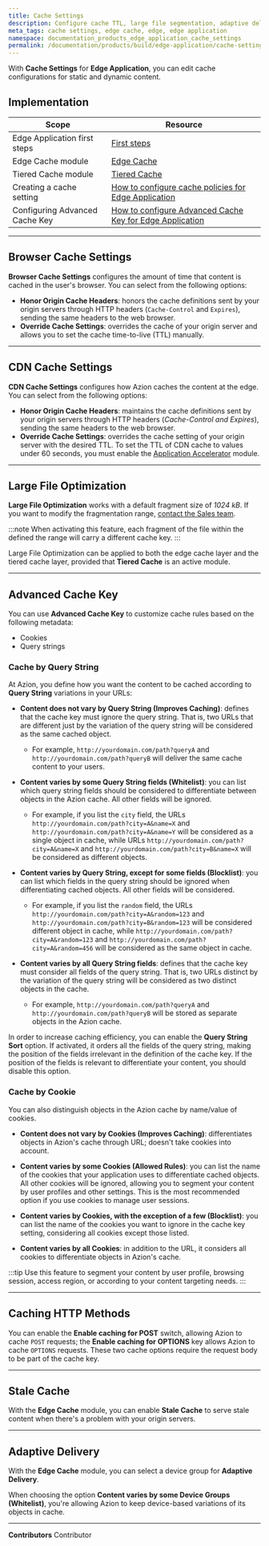 ```yaml
---
title: Cache Settings
description: Configure cache TTL, large file segmentation, adaptive delivery, and cache rules for your application.
meta_tags: cache settings, edge cache, edge, edge application
namespace: documentation_products_edge_application_cache_settings
permalink: /documentation/products/build/edge-application/cache-settings/
---
```


With **Cache Settings** for **Edge Application**, you can edit cache configurations for static and dynamic content.

## Implementation

| Scope | Resource |
| --- | --- |
| Edge Application first steps | [First steps](/en/documentation/products/build/edge-application/first-steps/) |
| Edge Cache module | [Edge Cache](/en/documentation/products/build/edge-application/edge-cache/)  |
| Tiered Cache module | [Tiered Cache](/en/documentation/products/build/edge-application/tiered-cache/) |
| Creating a cache setting | [How to configure cache policies for Edge Application](/en/documentation/products/guides/cache-settings/) |
| Configuring Advanced Cache Key | [How to configure Advanced Cache Key for Edge Application](/en/documentation/products/guides/advanced-cache-key/) |

---

## Browser Cache Settings

**Browser Cache Settings** configures the amount of time that content is cached in the user's browser. You can select from the following options:

- **Honor Origin Cache Headers**: honors the cache definitions sent by your origin servers through HTTP headers (`Cache-Control` and `Expires`), sending the same headers to the web browser.
- **Override Cache Settings**: overrides the cache of your origin server and allows you to set the cache time-to-live (TTL) manually.

---

## CDN Cache Settings

**CDN Cache Settings** configures how Azion caches the content at the edge. You can select from the following options:

- **Honor Origin Cache Headers**: maintains the cache definitions sent by your origin servers through HTTP headers (*Cache-Control and Expires*), sending the same headers to the web browser.
- **Override Cache Settings**: overrides the cache setting of your origin server with the desired TTL. To set the TTL of CDN cache to values under 60 seconds, you must enable the [Application Accelerator](/en/documentation/products/build/edge-application/application-accelerator/) module.

---

## Large File Optimization

**Large File Optimization** works with a default fragment size of *1024 kB*. If you want to modify the fragmentation range, [contact the Sales team](https://www.azion.com/en/contact-sales/).

<LinkButton outlined link="/en/documentation/products/edge-application/edge-caching/#large-file-optimization" label="go to Large File Optimization documentation" />

:::note
When activating this feature, each fragment of the file within the defined the range will carry a different cache key.
:::

Large File Optimization can be applied to both the edge cache layer and the tiered cache layer, provided that **Tiered Cache** is an active module.

<LinkButton outlined link="/en/documentation/products/build/edge-application/tiered-cache/" label="go to Tiered Cache documentation" />

---

## Advanced Cache Key 

You can use **Advanced Cache Key** to customize cache rules based on the following metadata:

- Cookies
- Query strings

### Cache by Query String

At Azion, you define how you want the content to be cached according to **Query String** variations in your URLs:

- **Content does not vary by Query String (Improves Caching)**: defines that the cache key must ignore the query string. That is, two URLs that are different just by the variation of the query string will be considered as the same cached object. 
  - For example, `http://yourdomain.com/path?queryA` and `http://yourdomain.com/path?queryB` will deliver the same cache content to your users.

- **Content varies by some Query String fields (Whitelist)**: you can list which query string fields should be considered to differentiate between objects in the Azion cache. All other fields will be ignored. 
  - For example, if you list the `city` field, the URLs `http://yourdomain.com/path?city=A&name=X` and `http://yourdomain.com/path?city=A&name=Y` will be considered as a single object in cache, while URLs `http://yourdomain.com/path?city=A&name=X` and `http://yourdomain.com/path?city=B&name=X` will be considered as different objects.

- **Content varies by Query String, except for some fields (Blocklist)**: you can list which fields in the query string should be ignored when differentiating cached objects. All other fields will be considered. 
  - For example, if you list the `random` field, the URLs `http://yourdomain.com/path?city=A&random=123` and `http://yourdomain.com/path?city=B&random=123` will be considered different object in cache, while `http://yourdomain.com/path?city=A&random=123` and `http://yourdomain.com/path?city=A&random=456` will be considered as the same object in cache.

- **Content varies by all Query String fields**: defines that the cache key must consider all fields of the query string. That is, two URLs distinct by the variation of the query string will be considered as two distinct objects in the cache. 
  - For example, `http://yourdomain.com/path?queryA` and `http://yourdomain.com/path?queryB` will be stored as separate objects in the Azion cache.

In order to increase caching efficiency, you can enable the **Query String Sort** option. If activated, it orders all the fields of the query string, making the position of the fields irrelevant in the definition of the cache key. If the position of the fields is relevant to differentiate your content, you should disable this option.

### Cache by Cookie

You can also distinguish objects in the Azion cache by name/value of cookies.

- **Content does not vary by Cookies (Improves Caching)**: differentiates objects in Azion's cache through URL; doesn't take cookies into account.

- **Content varies by some Cookies (Allowed Rules)**: you can list the name of the cookies that your application uses to differentiate cached objects. All other cookies will be ignored, allowing you to segment your content by user profiles and other settings. This is the most recommended option if you use cookies to manage user sessions.

- **Content varies by Cookies, with the exception of a few (Blocklist)**: you can list the name of the cookies you want to ignore in the cache key setting, considering all cookies except those listed.

- **Content varies by all Cookies**: in addition to the URL, it considers all cookies to differentiate objects in Azion's cache.

:::tip
Use this feature to segment your content by user profile, browsing session, access region, or according to your content targeting needs.
:::

---

## Caching HTTP Methods 

You can enable the **Enable caching for POST** switch, allowing Azion to cache `POST` requests; the **Enable caching for OPTIONS** key allows Azion to cache `OPTIONS` requests. These two cache options require the request body to be part of the cache key.

---

## Stale Cache 

With the **Edge Cache** module, you can enable **Stale Cache** to serve stale content when there's a problem with your origin servers.

<LinkButton outlined link="/en/documentation/products/build/edge-application/edge-cache/#stale-cache" label="go to stale cache documentation" />

---

## Adaptive Delivery

With the **Edge Cache** module, you can select a device group for **Adaptive Delivery**.

When choosing the option **Content varies by some Device Groups (Whitelist)**, you're allowing Azion to keep device-based variations of its objects in cache.

<LinkButton outlined link="/en/documentation/products/build/edge-application/device-groups/" label="go to Device Groups documentation" />



---


**Contributors** <ContributorList>Contributor</ContributorList>

